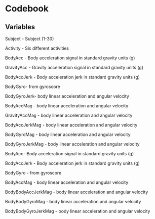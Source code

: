 # Codebook

## Variables

Subject - Subject (1-30)

Activity - Six different activities

BodyAcc - Body acceleration signal in standard gravity units (g)

GravityAcc - Gravity acceleration signal in standard gravity units (g)

BodyAccJerk - Body acceleration jerk in standard gravity units (g)

BodyGyro- from gyroscore

BodyGyroJerk-  body linear acceleration and angular velocity

BodyAccMag - body linear acceleration and angular velocity

GravityAccMag - body linear acceleration and angular velocity

BodyAccJerkMag - body linear acceleration and angular velocity

BodyGyroMag - body linear acceleration and angular velocity

BodyGyroJerkMag - body linear acceleration and angular velocity

BodyAcc- Body acceleration signal in standard gravity units (g)

BodyAccJerk - Body acceleration jerk in standard gravity units (g)

BodyGyro -  from gyroscore

BodyAccMag -  body linear acceleration and angular velocity

BodyBodyAccJerkMag -  body linear acceleration and angular velocity

BodyBodyGyroMag -  body linear acceleration and angular velocity

BodyBodyGyroJerkMag -  body linear acceleration and angular velocity
